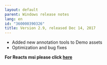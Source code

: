 ```yaml
---
layout: default
parent: Windows release notes
lang: en
id: "360000390326"
title: Version 2.9, released Dec 14, 2017
---
```

*   Added new annotation tools to Demo assets
*   Optimization and bug fixes

**For Reacts msi please click [here](https://www.iitreacts.com/install/2.9.1.1418/Reacts.msi)**


